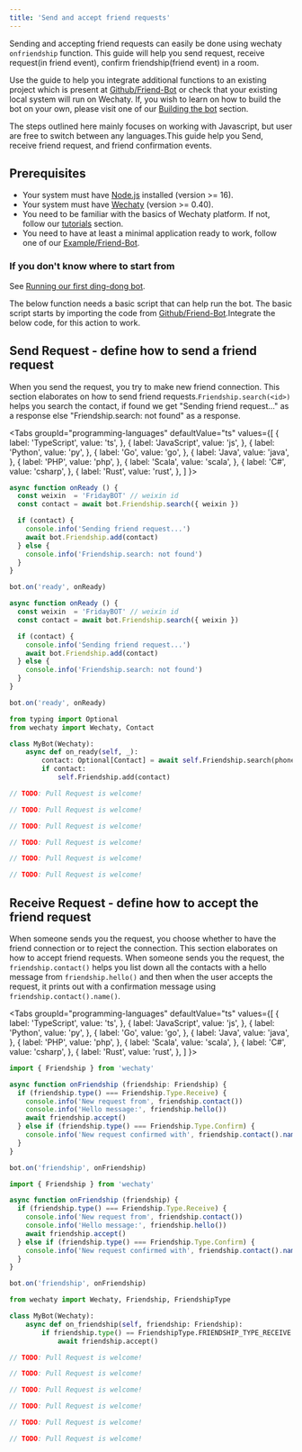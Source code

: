 ```yaml
---
title: 'Send and accept friend requests'
---
```



Sending and accepting friend requests can easily be done using wechaty `onfriendship` function. This guide will help you send request, receive request(in friend event), confirm friendship(friend event) in a room.

Use the guide to help you integrate additional functions to an existing project which is present at [Github/Friend-Bot](https://github.com/wechaty/wechaty-getting-started/blob/main/examples/advanced/friend-bot.js) or check that your existing local system will run on Wechaty. If, you wish to learn on how to build the bot on your own, please visit one of our [Building the bot](https://wechaty.js.org/docs/examples/basic/contact-bot#building-the-bot) section.

The steps outlined here mainly focuses on working with Javascript, but user are free to switch between any languages.This guide help you Send, receive friend request, and friend confirmation events.

## Prerequisites

* Your system must have [Node.js](https://nodejs.org/en/download/package-manager/) installed (version >= 16).
* Your system must have [Wechaty](https://github.com/wechaty/wechaty) (version >= 0.40).
* You need to be familiar with the basics of Wechaty platform. If not, follow our [tutorials](https://wechaty.js.org/docs/tutorials/) section.
* You need to have at least a minimal application ready to work, follow one of our [Example/Friend-Bot](https://wechaty.js.org/docs/examples/advanced/friend-bot/).

### If you don't know where to start from

See [Running our first ding-dong bot](https://wechaty.js.org/docs/getting-started/quick-start).

The below function needs a basic script that can help run the bot. The basic script starts by importing the code from [Github/Friend-Bot](https://github.com/wechaty/wechaty-getting-started/blob/main/examples/advanced/friend-bot.js).Integrate the below code, for this action to work.

## Send Request - define how to send a friend request

When you send the request, you try to make new friend connection. This section elaborates on how to send friend requests.`Friendship.search(<id>)` helps you search the contact, if found we get "Sending friend request..." as a response else "Friendship.search: not found" as a response.

<Tabs
  groupId="programming-languages"
  defaultValue="ts"
  values={[
    { label: 'TypeScript',  value: 'ts', },
    { label: 'JavaScript',  value: 'js', },
    { label: 'Python',      value: 'py', },
    { label: 'Go',          value: 'go', },
    { label: 'Java',        value: 'java', },
    { label: 'PHP',         value: 'php', },
    { label: 'Scala',       value: 'scala', },
    { label: 'C#',          value: 'csharp', },
    { label: 'Rust',        value: 'rust', },
  ]
}>

<TabItem value="ts">

```ts
async function onReady () {
  const weixin  = 'FridayBOT' // weixin id
  const contact = await bot.Friendship.search({ weixin })

  if (contact) {
    console.info('Sending friend request...')
    await bot.Friendship.add(contact)
  } else {
    console.info('Friendship.search: not found')
  }
}

bot.on('ready', onReady)
```

</TabItem>
<TabItem value="js">

```js
async function onReady () {
  const weixin  = 'FridayBOT' // weixin id
  const contact = await bot.Friendship.search({ weixin })

  if (contact) {
    console.info('Sending friend request...')
    await bot.Friendship.add(contact)
  } else {
    console.info('Friendship.search: not found')
  }
}

bot.on('ready', onReady)
```

</TabItem>
<TabItem value="py">

```py
from typing import Optional
from wechaty import Wechaty, Contact

class MyBot(Wechaty):
    async def on_ready(self, _):
        contact: Optional[Contact] = await self.Friendship.search(phone='phone-of-someone')
        if contact:
            self.Friendship.add(contact)
```

</TabItem>
<TabItem value="go">

```go
// TODO: Pull Request is welcome!
```

</TabItem>
<TabItem value="java">

```java
// TODO: Pull Request is welcome!
```

</TabItem>
<TabItem value="php">

```php
// TODO: Pull Request is welcome!
```

</TabItem>
<TabItem value="scala">

```scala
// TODO: Pull Request is welcome!
```

</TabItem>
<TabItem value="csharp">

```csharp
// TODO: Pull Request is welcome!
```

</TabItem>
<TabItem value="rust">

```rust
// TODO: Pull Request is welcome!
```

</TabItem>
</Tabs>

## Receive Request - define how to accept the friend request

When someone sends you the request, you choose whether to have the friend connection or to reject the connection. This section elaborates on how to accept friend requests. When someone sends you the request, the `friendship.contact()` helps you list down all the contacts with a hello message from `friendship.hello()` and then when the user accepts the request, it prints out with a confirmation message using `friendship.contact().name()`.

<Tabs
  groupId="programming-languages"
  defaultValue="ts"
  values={[
    { label: 'TypeScript',  value: 'ts', },
    { label: 'JavaScript',  value: 'js', },
    { label: 'Python',      value: 'py', },
    { label: 'Go',          value: 'go', },
    { label: 'Java',        value: 'java', },
    { label: 'PHP',         value: 'php', },
    { label: 'Scala',       value: 'scala', },
    { label: 'C#',          value: 'csharp', },
    { label: 'Rust',        value: 'rust', },
  ]
}>

<TabItem value="ts">

```ts
import { Friendship } from 'wechaty'

async function onFriendship (friendship: Friendship) {
  if (friendship.type() === Friendship.Type.Receive) {
    console.info('New request from', friendship.contact())
    console.info('Hello message:', friendship.hello())
    await friendship.accept()
  } else if (friendship.type() === Friendship.Type.Confirm) {
    console.info('New request confirmed with', friendship.contact().name())
  }
}

bot.on('friendship', onFriendship)
```

</TabItem>
<TabItem value="js">

```js
import { Friendship } from 'wechaty'

async function onFriendship (friendship) {
  if (friendship.type() === Friendship.Type.Receive) {
    console.info('New request from', friendship.contact())
    console.info('Hello message:', friendship.hello())
    await friendship.accept()
  } else if (friendship.type() === Friendship.Type.Confirm) {
    console.info('New request confirmed with', friendship.contact().name())
  }
}

bot.on('friendship', onFriendship)
```

</TabItem>
<TabItem value="py">

```py
from wechaty import Wechaty, Friendship, FriendshipType

class MyBot(Wechaty):
    async def on_friendship(self, friendship: Friendship):
        if friendship.type() == FriendshipType.FRIENDSHIP_TYPE_RECEIVE:
            await friendship.accept()
```

</TabItem>
<TabItem value="go">

```go
// TODO: Pull Request is welcome!
```

</TabItem>
<TabItem value="java">

```java
// TODO: Pull Request is welcome!
```

</TabItem>
<TabItem value="php">

```php
// TODO: Pull Request is welcome!
```

</TabItem>
<TabItem value="scala">

```scala
// TODO: Pull Request is welcome!
```

</TabItem>
<TabItem value="csharp">

```csharp
// TODO: Pull Request is welcome!
```

</TabItem>
<TabItem value="rust">

```rust
// TODO: Pull Request is welcome!
```

</TabItem>
</Tabs>
